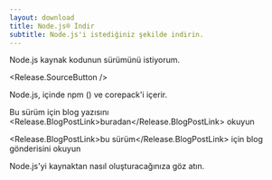 ```yaml
---
layout: download
title: Node.js® İndir
subtitle: Node.js'i istediğiniz şekilde indirin.
---
```


<section>
  Node.js kaynak kodunun <Release.VersionDropdown /> sürümünü istiyorum.

  <Release.SourceButton />
</section>

<section>
  Node.js, içinde <LinkWithArrow href="https://npmjs.com">npm</LinkWithArrow> (<Release.NpmVersion />) ve corepack'i içerir.

  Bu sürüm için blog yazısını <Release.BlogPostLink>buradan</Release.BlogPostLink> okuyun

  <Release.BlogPostLink>bu sürüm</Release.BlogPostLink> için blog gönderisini
  okuyun

  <LinkWithArrow href="https://github.com/nodejs/node/blob/main/BUILDING.md#building-nodejs-on-supported-platforms">Node.js</LinkWithArrow>'yi kaynaktan nasıl oluşturacağınıza göz atın.
</section>
